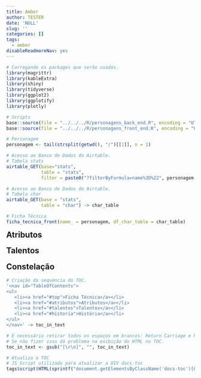 ```yaml
---
title: Amber
author: TESTER
date: 'NULL'
slug: ''
categories: []
tags:
  - amber
disableReadmoreNav: yes
---
```



```r

# Carregando os packages que serão usados.
library(magrittr)
library(kableExtra)
library(shiny)
library(tidyverse)
library(ggplot2)
library(ggplotify)
library(plotly)

# Scripts
base::source(file = "../../../R/personagens_back_end.R", encoding = "UTF-8")
base::source(file = "../../../R/personagens_front_end.R", encoding = "UTF-8")

# Personagem
personagem <- tail(strsplit(getwd(), "/")[[1]], n = 1)

```

```r

# Acesso ao Banco de Dados do Airtable.
# Tabela stats
airtable_GET(base="stats",
             table = "stats",
             filter = paste0("?filterByFormula=name%3D%22", personagem,"%22")) -> stats

# Acesso ao Banco de Dados do Airtable.
# Tabela char
airtable_GET(base = "stats",
             table = "char") -> char_table
```

```r
# Ficha Técnica
ficha_tecnica_front(name_ = personagem, df_char_table = char_table)
```

<a name="atributos"><h2 style="padding-top: 60px; margin-top: -60px;" class="genshin_font">Atributos</h2></a>


<a name="talentos"><h2 style="padding-top: 60px; margin-top: -60px;" class="genshin_font">Talentos</h2></a>


<a name="constelacao"><h2 style="padding-top: 60px; margin-top: -60px;" class="genshin_font">Constelação</h2></a>



```r
# Criação da sequência do TOC.
'<nav id="TableOfContents">
<ul>
   <li><a href="#top">Ficha Técnica</a></li>
   <li><a href="#atributos">Atributos</a></li>
   <li><a href="#talentos">Talentos</a></li>
   <li><a href="#historia">História</a></li>
</ul>
</nav>' -> toc_in_text

# É necessário retirar todos os espaços em brancos: Return Carriage e Nova linhas.
# Se não fizer isso dá problema na exibição do HTML no TOC.
toc_in_text <- gsub("[\r\n]", "", toc_in_text)

# Atualiza o TOC
# JS Script utilizado para atualizar a DIV docs-toc
tags$script(HTML(sprintf("document.getElementsByClassName('docs-toc')[0].innerHTML = '%s';", toc_in_text)))
```
